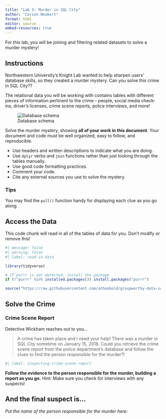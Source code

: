 ```yaml
---
title: "Lab 5: Murder in SQL City"
author: "Carson Neubert"
format: html
editor: source
embed-resources: true
---
```


For this lab, you will be joining and filtering related datasets to solve a murder mystery!

## Instructions

Northwestern University's Knight Lab wanted to help sharpen users' database skills, so they created a murder mystery. Can you solve this crime in SQL City??

The relational data you will be working with contains tables with different pieces of information pertinent to the crime - people, social media check-ins, driver's licenses, crime scene reports, police interviews, and more!

![Database schema](https://mystery.knightlab.com/schema.png)

Solve the murder mystery, showing **all of your work in this document**. Your document and code must be well organized, easy to follow, and reproducible.

-   Use headers and written descriptions to indicate what you are doing.
-   Use `dplyr` verbs and `join` functions rather than just looking through the tables manually.
-   Use good code formatting practices.
-   Comment your code.
-   Cite any external sources you use to solve the mystery.

### Tips

You may find the `pull()` function handy for displaying each clue as you go along.

## Access the Data

This code chunk will read in all of the tables of data for you. Don't modify or remove this!

```r
#| message: false
#| warning: false
#| label: read-in-data

library(tidyverse)

# If purrr is not detected, install the package
if (!"purrr" %in% installed.packages()) install.packages("purrr")

source("https://raw.githubusercontent.com/atheobold/groupworthy-data-science/main/labs/instructions/lab-5-setup.R")
```

## Solve the Crime

### Crime Scene Report

Detective Wickham reaches out to you...

> A crime has taken place and I need your help! There was a murder in SQL City sometime on January 15, 2018. Could you retrieve the crime scene report from the police department’s database and follow the clues to find the person responsible for the murder?!

```r
#| label: inspecting-crime-scene-report

```

**Follow the evidence to the person responsible for the murder, building a report as you go.** Hint: Make sure you check for interviews with any suspects!

## And the final suspect is...

*Put the name of the person responsible for the murder here:*
